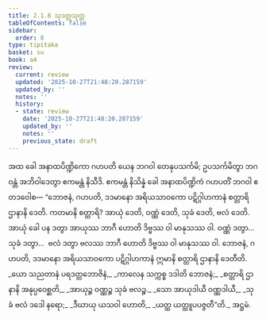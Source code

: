 ```yaml
---
title: 2.1.8 သုဒတ္တသုတ္တ
tableOfContents: false
sidebar:
  order: 8
type: tipitaka
basket: su
book: a4
review:
  current: review
  updated: '2025-10-27T21:48:20.287159'
  updated_by: ''
  notes: ''
  history:
  - state: review
    date: '2025-10-27T21:48:20.287159'
    updated_by: ''
    notes: ''
    previous_state: draft
---
```



<ReviewStatus review={frontmatter.review} showDetails={true} />

<HypothesisAnnotation frontmatter={frontmatter} />

<DynamicBreadcrumb />

<Division number="58" book="a4" e="ch" v="15" p="374">

<Paragraph number="422" book="a4">
အထ ခေါ အနာထပိဏ္ဍိကော ဂဟပတိ ယေန ဘဂဝါ တေနုပသင်္ကမိ; ဥပသင်္ကမိတွာ ဘဂဝန္တံ အဘိဝါဒေတွာ ဧကမန္တံ နိသီဒိ. ဧကမန္တံ နိသိန္နံ ခေါ အနာထပိဏ္ဍိကံ ဂဟပတိံ ဘဂဝါ ဧတဒဝေါစ—
</Paragraph>

<Paragraph number="423" book="a4">
“ဘောဇနံ, ဂဟပတိ, ဒဒမာနော အရိယသာဝကော ပဋိဂ္ဂါဟကာနံ စတ္တာရိ ဌာနာနိ ဒေတိ. ကတမာနိ စတ္တာရိ? အာယုံ ဒေတိ, ဝဏ္ဏံ ဒေတိ, သုခံ ဒေတိ, ဗလံ ဒေတိ. အာယုံ ခေါ ပန ဒတွာ အာယုဿ ဘာဂီ ဟောတိ ဒိဗ္ဗဿ ဝါ မာနုသဿ ဝါ. ဝဏ္ဏံ ဒတွာ…  သုခံ ဒတွာ…  ဗလံ ဒတွာ ဗလဿ ဘာဂီ ဟောတိ ဒိဗ္ဗဿ ဝါ မာနုသဿ ဝါ. ဘောဇနံ, ဂဟပတိ, ဒဒမာနော အရိယသာဝကော ပဋိဂ္ဂါဟကာနံ ဣမာနိ စတ္တာရိ ဌာနာနိ ဒေတီတိ.
</Paragraph>

<Paragraph number="424" type="verses" book="a4">
_ယော သညတာနံ ပရဒတ္တဘောဇိနံ,_  
_ကာလေန သက္ကစ္စ ဒဒါတိ ဘောဇနံ;_  
_စတ္တာရိ ဌာနာနိ အနုပ္ပဝေစ္ဆတိ,_  
_အာယုဉ္စ ဝဏ္ဏဉ္စ သုခံ ဗလဉ္စ._  

</Paragraph>

<Paragraph number="425" type="verses" book="a4">
_သော အာယုဒါယီ ဝဏ္ဏဒါယီ,_  
_သုခံ ဗလံ ဒဒေါ နရော;_  
_ဒီဃာယု ယသဝါ ဟောတိ,_  
_ယတ္ထ ယတ္ထူပပဇ္ဇတီ”တိ._  


</Paragraph>
</Division>

<Paragraph number="426" type="center" book="a4">
အဋ္ဌမံ.
</Paragraph>